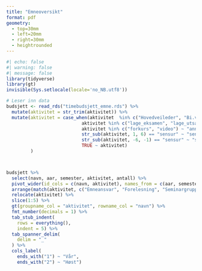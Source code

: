 ```yaml
---
title: "Emneoversikt"
format: pdf
geometry:
  - top=30mm
  - left=20mm
  - right=30mm
  - heightrounded
---
```


```r
#| echo: false
#| warning: false
#| message: false
library(tidyverse)
library(gt)
invisible(Sys.setlocale(locale='no_NB.utf8'))

# Leser inn data
budsjett <- read_rds("timebudsjett_emne.rds") %>% 
  mutate(aktivitet = str_trim(aktivitet)) %>% 
  mutate(aktivitet = case_when(aktivitet  %in% c("Hovedveileder", "Bi.veileder") ~ "Veiledning",
                            aktivitet %in% c("lage_eksamen", "lage_utsatt_eksamen") ~ "Lage eksamen",
                            aktivitet %in% c("forkurs", "video") ~ "annet",
                            str_sub(aktivitet, 1, 6) == "sensur" ~ "sensur",
                            str_sub(aktivitet, -6, -1) == "sensur" ~ "sensur", 
                            TRUE ~ aktivitet)
         ) 



budsjett %>% 
  select(navn, aar, semester, aktivitet, antall) %>% 
  pivot_wider(id_cols = c(navn, aktivitet), names_from = c(aar, semester), values_from = antall) %>% 
  arrange(match(aktivitet, c("Emneansvar", "Forelesning", "Seminargrupper", "Lage Eksamen", "Lage Utsatt Eksamen", "Ordinær Sensur", "Sensur Utsatt"))) %>% 
  relocate(aktivitet) %>% 
  slice(1:5) %>% 
  gt(groupname_col = "aktivitet", rowname_col = "navn") %>% 
  fmt_number(decimals = 1) %>% 
  tab_stub_indent(
    rows = everything(),
    indent = 5) %>% 
  tab_spanner_delim(
    delim = "_"
  ) %>% 
  cols_label(
    ends_with("1") ~ "Vår",
    ends_with("2") ~ "Høst") 
```
